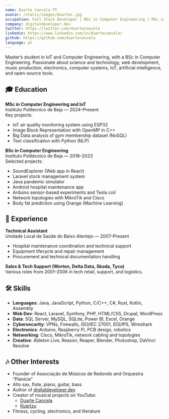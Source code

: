 ```yaml
---
name: Duarte Cancela PT
avatar: /static/images/duartec.jpg
occupation: Full Stack Developer | BSc in Computer Engineering | MSc in IoT & Computer Engineering | Music Producer
company: digitaldeveloper.dev
twitter: https://twitter.com/duartecancela
linkedin: https://www.linkedin.com/in/duartecancela/
github: https://github.com/duartecancela
language: pt
---
```


Master’s student in IoT and Computer Engineering, with a BSc in Computer Engineering. Passionate about science and technology, web development, music production, electronics, computer systems, IoT, artificial intelligence, and open-source tools.

## 🎓 Education

**MSc in Computer Engineering and IoT**  
Instituto Politécnico de Beja — 2024–Present  
Key projects:

- IoT air quality monitoring system using ESP32
- Image Block Representation with OpenMP in C++
- Big Data analysis of gym membership dataset (NoSQL)
- Text classification with Python (NLP)

**BSc in Computer Engineering**  
Instituto Politécnico de Beja — 2018–2023  
Selected projects:

- SoundExplorer (Web app in React)
- Laravel stock management system
- Java pandemic simulator
- Android hospital maintenance app
- Arduino sensor-based experiments and Tesla coil
- Network topologies with MikroTik and Cisco
- Body fat prediction using Orange (Machine Learning)

## 💼 Experience

**Technical Assistant**  
Unidade Local de Saúde do Baixo Alentejo — 2007–Present

- Hospital maintenance coordination and technical support
- Equipment lifecycle and repair management
- Procurement and technical documentation handling

**Sales & Tech Support (Worten, Delta Data, Skoda, Tyco)**  
Various roles from 2001–2006 in tech retail, support, and logistics.

## 🛠 Skills

- **Languages**: Java, JavaScript, Python, C/C++, C#, Rust, Kotlin, Assembly
- **Web Dev**: React, Laravel, Symfony, PHP, HTML/CSS, Drupal, WordPress
- **Data**: SQL Server, MySQL, SQLite, Power BI, Excel, Orange
- **Cybersecurity**: VPNs, Firewalls, ISO/IEC 27001, IDS/IPS, Wireshark
- **Electronics**: Arduino, Raspberry Pi, PCB design, robotics
- **Networking**: Cisco, MikroTik, network cabling and topologies
- **Creative**: Ableton Live, Reason, Reaper, Blender, Photoshop, DaVinci Resolve

## 🎶 Other Interests

- Founder of Associação de Músicos de Redondo and Orquestra “Planície”
- Alto sax, flute, piano, guitar, bass
- Author of [digitaldeveloper.dev](https://www.digitaldeveloper.dev)
- Creator of musical projects on YouTube:
  - [Duarte Cancela](https://www.youtube.com/@duartecancela)
  - [Kuartzu](https://www.youtube.com/@kuartzumusic5966)
- Fitness, cycling, electronics, and literature
